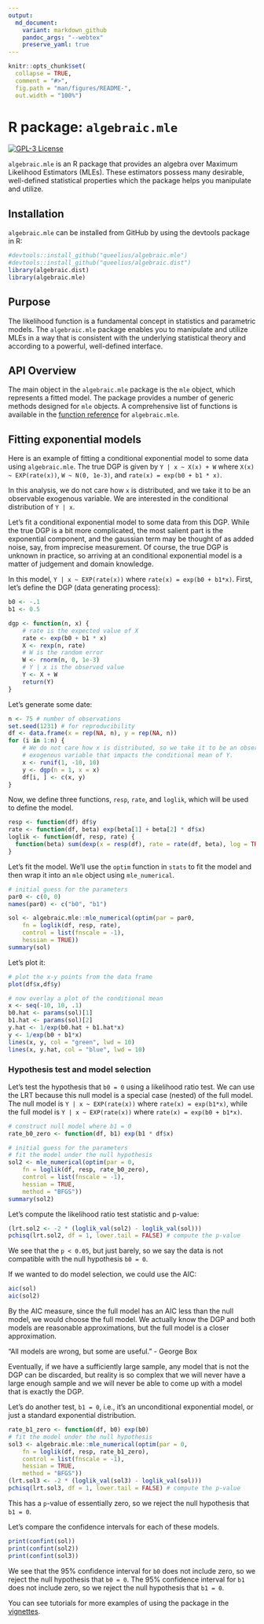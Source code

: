 ```yaml
---
output: 
  md_document:
    variant: markdown_github
    pandoc_args: "--webtex"
    preserve_yaml: true
---
```


```r
knitr::opts_chunk$set(
  collapse = TRUE,
  comment = "#>",
  fig.path = "man/figures/README-",
  out.width = "100%")
```


# R package: `algebraic.mle`

<!-- badges: start -->
[![GPL-3 License](https://img.shields.io/badge/license-GPL--3-blue.svg)](https://www.gnu.org/licenses/gpl-3.0)
<!-- badges: end -->

`algebraic.mle` is an R package that provides an algebra over
Maximum Likelihood Estimators (MLEs). These estimators possess
many desirable, well-defined statistical properties which the package
helps you manipulate and utilize.

## Installation

`algebraic.mle` can be installed from GitHub by using the devtools package
in R:
```r
#devtools::install_github("queelius/algebraic.mle")
#devtools::install_github("queelius/algebraic.dist")
library(algebraic.dist)
library(algebraic.mle)
```

## Purpose

The likelihood function is a fundamental concept in statistics and parametric
models. The `algebraic.mle` package enables you to manipulate and utilize
MLEs in a way that is consistent with the underlying statistical theory and
according to a powerful, well-defined interface.

## API Overview

The main object in the `algebraic.mle` package is the `mle` object, which
represents a fitted model. The package provides a number of generic methods
designed for `mle` objects. A comprehensive list of functions is available
in the [function reference](https://queelius.github.io/algebraic.mle/reference/index.html)
for `algebraic.mle`.

## Fitting exponential models
Here is an example of fitting a conditional exponential model to some data
using `algebraic.mle`.
The true DGP is given by `Y | x ~ X(x) + W` where `X(x) ~ EXP(rate(x))`,
`W ~ N(0, 1e-3)`, and `rate(x) = exp(b0 + b1 * x)`.

In this analysis, we do not care how `x` is distributed, and we take it to
be an observable exogenous variable. We are interested in the conditional
distribution of `Y | x`.

Let's fit a conditional exponential model to some data from this DGP.
While the true DGP is a bit more complicated, the most salient part is the
exponential component, and the gaussian term may be thought of as added
noise, say, from imprecise measurement. Of course, the true DGP is unknown
in practice, so arriving at an conditional exponential model is a matter
of judgement and domain knowledge.

In this model, `Y | x ~ EXP(rate(x))` where `rate(x) = exp(b0 + b1*x)`.
First, let's define the DGP (data generating process):

```r
b0 <- -.1
b1 <- 0.5

dgp <- function(n, x) {
    # rate is the expected value of X
    rate <- exp(b0 + b1 * x)
    X <- rexp(n, rate)
    # W is the random error
    W <- rnorm(n, 0, 1e-3)
    # Y | x is the observed value
    Y <- X + W
    return(Y)
}
```

Let's generate some date:
```r
n <- 75 # number of observations
set.seed(1231) # for reproducibility
df <- data.frame(x = rep(NA, n), y = rep(NA, n))
for (i in 1:n) {
    # We do not care how x is distributed, so we take it to be an observable
    # exogenous variable that impacts the conditional mean of Y.
    x <- runif(1, -10, 10)
    y <- dgp(n = 1, x = x)
    df[i, ] <- c(x, y)
}
```

Now, we define three functions, `resp`, `rate`, and `loglik`, which will 
be used to define the model.
```r
resp <- function(df) df$y
rate <- function(df, beta) exp(beta[1] + beta[2] * df$x)
loglik <- function(df, resp, rate) {
  function(beta) sum(dexp(x = resp(df), rate = rate(df, beta), log = TRUE))
}
```

Let's fit the model. We'll use the `optim` function in `stats` to fit the model
and then wrap it into an `mle` object using `mle_numerical`.

```r
# initial guess for the parameters
par0 <- c(0, 0)
names(par0) <- c("b0", "b1")

sol <- algebraic.mle::mle_numerical(optim(par = par0,
    fn = loglik(df, resp, rate),
    control = list(fnscale = -1),
    hessian = TRUE))
summary(sol)
```

Let's plot it:
```r
# plot the x-y points from the data frame
plot(df$x,df$y)

# now overlay a plot of the conditional mean
x <- seq(-10, 10, .1)
b0.hat <- params(sol)[1]
b1.hat <- params(sol)[2]
y.hat <- 1/exp(b0.hat + b1.hat*x)
y <- 1/exp(b0 + b1*x)
lines(x, y, col = "green", lwd = 10)
lines(x, y.hat, col = "blue", lwd = 10)
```


### Hypothesis test and model selection

Let's test the hypothesis that `b0 = 0` using a likelihood ratio test.
We can use the LRT because this null model is a special case (nested) of the
full model. The null model is `Y | x ~ EXP(rate(x))` where
`rate(x) = exp(b1*x)`, while the full model is `Y | x ~ EXP(rate(x))` where
`rate(x) = exp(b0 + b1*x)`.

```r
# construct null model where b1 = 0
rate_b0_zero <- function(df, b1) exp(b1 * df$x)

# initial guess for the parameters
# fit the model under the null hypothesis
sol2 <- mle_numerical(optim(par = 0,
    fn = loglik(df, resp, rate_b0_zero),
    control = list(fnscale = -1),
    hessian = TRUE,
    method = "BFGS"))
summary(sol2)
```

Let's compute the likelihood ratio test statistic and p-value:
```r
(lrt.sol2 <- -2 * (loglik_val(sol2) - loglik_val(sol)))
pchisq(lrt.sol2, df = 1, lower.tail = FALSE) # compute the p-value
```

We see that the `p < 0.05`, but just barely, so we say the data is not 
compatible with the null hypothesis `b0 = 0`.

If we wanted to do model selection, we could use the AIC:
```r
aic(sol)
aic(sol2)
```

By the AIC measure, since the full model has an AIC less than the null model,
we would choose the full model. We actually know the DGP and both models are reasonable approximations, but the full model is a closer approximation.

"All models are wrong, but some are useful." - George Box

Eventually, if we have a sufficiently large sample, any model that is not
the DGP can be discarded, but reality is so complex that we will never have
a large enough sample and we will never be able to come up with a model that
is exactly the DGP.

Let's do another test, `b1 = 0`, i.e., it's an unconditional exponential model,
or just a standard exponential distribution.
```r
rate_b1_zero <- function(df, b0) exp(b0)
# fit the model under the null hypothesis
sol3 <- algebraic.mle::mle_numerical(optim(par = 0,
    fn = loglik(df, resp, rate_b1_zero),
    control = list(fnscale = -1),
    hessian = TRUE,
    method = "BFGS"))
(lrt.sol3 <- -2 * (loglik_val(sol3) - loglik_val(sol)))
pchisq(lrt.sol3, df = 1, lower.tail = FALSE) # compute the p-value
```

This has a `p`-value of essentially zero, so we reject the null hypothesis
that `b1 = 0`.

Let's compare the confidence intervals for each of these models.

```r
print(confint(sol))
print(confint(sol2))
print(confint(sol3))
```

We see that the 95% confidence interval for `b0` does not include zero, so we
reject the null hypothesis that `b0 = 0`. The 95% confidence interval for `b1`
does not include zero, so we reject the null hypothesis that `b1 = 0`.

You can see tutorials for more examples of using the package in the
[vignettes](https://queelius.github.io/algebraic.mle/articles/index.html).

